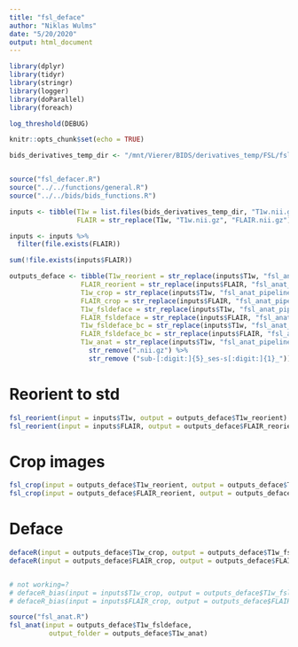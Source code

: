 ```yaml
---
title: "fsl_deface"
author: "Niklas Wulms"
date: "5/20/2020"
output: html_document
---
```


```r
library(dplyr)
library(tidyr)
library(stringr)
library(logger)
library(doParallel)
library(foreach)

log_threshold(DEBUG)

knitr::opts_chunk$set(echo = TRUE)

bids_derivatives_temp_dir <- "/mnt/Vierer/BIDS/derivatives_temp/FSL/fsl_anat_pipeline"


source("fsl_defacer.R")
source("../../functions/general.R")
source("../../bids/bids_functions.R")

```

```r
inputs <- tibble(T1w = list.files(bids_derivatives_temp_dir, "T1w.nii.gz", recursive = TRUE, full.names = TRUE),
                 FLAIR = str_replace(T1w, "T1w.nii.gz", "FLAIR.nii.gz"))

inputs <- inputs %>%
  filter(file.exists(FLAIR))

sum(!file.exists(inputs$FLAIR))
```


```r
outputs_deface <- tibble(T1w_reorient = str_replace(inputs$T1w, "fsl_anat_pipeline", "fsl_deface_pipeline") %>% str_replace("T1w", "T1w_r2std"),
                  FLAIR_reorient = str_replace(inputs$FLAIR, "fsl_anat_pipeline", "fsl_deface_pipeline") %>% str_replace("FLAIR", "FLAIR_r2std"),
                  T1w_crop = str_replace(inputs$T1w, "fsl_anat_pipeline", "fsl_deface_pipeline") %>% str_replace("T1w", "T1w_crop"),
                  FLAIR_crop = str_replace(inputs$FLAIR, "fsl_anat_pipeline", "fsl_deface_pipeline") %>% str_replace("FLAIR", "FLAIR_crop"),
                  T1w_fsldeface = str_replace(inputs$T1w, "fsl_anat_pipeline", "fsl_deface_pipeline") %>% str_replace("T1w", "T1w_fsldeface"),
                  FLAIR_fsldeface = str_replace(inputs$FLAIR, "fsl_anat_pipeline", "fsl_deface_pipeline") %>% str_replace("FLAIR", "FLAIR_fsldeface"),
                  T1w_fsldeface_bc = str_replace(inputs$T1w, "fsl_anat_pipeline", "fsl_deface_pipeline") %>% str_replace("T1w", "T1w_fsldeface_bc"),
                  FLAIR_fsldeface_bc = str_replace(inputs$FLAIR, "fsl_anat_pipeline", "fsl_deface_pipeline") %>% str_replace("FLAIR", "FLAIR_fsldeface_bc"),
                  T1w_anat = str_replace(inputs$T1w, "fsl_anat_pipeline", "fsl_deface_anat_pipeline") %>% 
                    str_remove(".nii.gz") %>% 
                    str_remove ("sub-[:digit:]{5}_ses-s[:digit:]{1}_"))
```
    
# Reorient to std

```r
fsl_reorient(input = inputs$T1w, output = outputs_deface$T1w_reorient)
fsl_reorient(input = inputs$FLAIR, output = outputs_deface$FLAIR_reorient)
```


# Crop images

```r
fsl_crop(input = outputs_deface$T1w_reorient, output = outputs_deface$T1w_crop)
fsl_crop(input = outputs_deface$FLAIR_reorient, output = outputs_deface$FLAIR_crop)

```


# Deface

```r
defaceR(input = outputs_deface$T1w_crop, output = outputs_deface$T1w_fsldeface)
defaceR(input = outputs_deface$FLAIR_crop, output = outputs_deface$FLAIR_fsldeface)


# not working=?
# defaceR_bias(input = inputs$T1w_crop, output = outputs_deface$T1w_fsldeface_bc)
# defaceR_bias(input = inputs$FLAIR_crop, output = outputs_deface$FLAIR_fsldeface_bc)
```


```r
source("fsl_anat.R")
fsl_anat(input = outputs_deface$T1w_fsldeface,
          output_folder = outputs_deface$T1w_anat)
```

